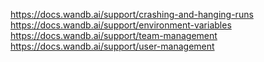 https://docs.wandb.ai/support/crashing-and-hanging-runs
https://docs.wandb.ai/support/environment-variables
https://docs.wandb.ai/support/team-management
https://docs.wandb.ai/support/user-management